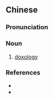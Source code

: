 {{also|三一颂}}
==Chinese==
{{zh-forms|s=三一颂}}

===Pronunciation===
{{zh-pron
|m=sān一sòng
|c=saam1 jat1 zung6
|cat=n
}}

===Noun===
{{zh-noun}}

# {{lb|zh|Christianity}} [[doxology]]

===References===
* {{pedialite|三一頌|lang=zh}}
* {{pedialite|doxology}}